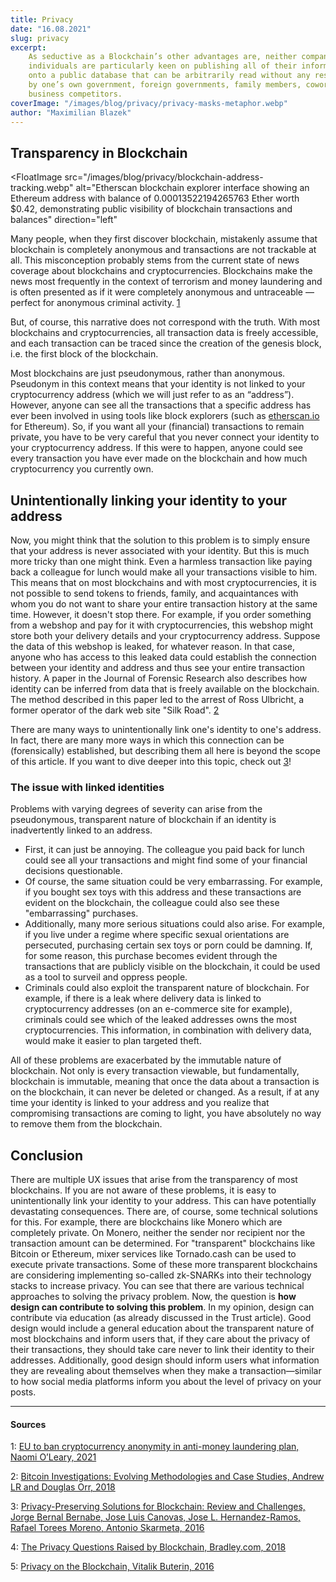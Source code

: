 ```yaml
---
title: Privacy
date: "16.08.2021"
slug: privacy
excerpt:
    As seductive as a Blockchain’s other advantages are, neither companies nor
    individuals are particularly keen on publishing all of their information
    onto a public database that can be arbitrarily read without any restrictions
    by one’s own government, foreign governments, family members, coworkers and
    business competitors.
coverImage: "/images/blog/privacy/privacy-masks-metaphor.webp"
author: "Maximilian Blazek"
---
```


## Transparency in Blockchain

<FloatImage
    src="/images/blog/privacy/blockchain-address-tracking.webp"
    alt="Etherscan blockchain explorer interface showing an Ethereum address with balance of 0.00013522194265763 Ether worth $0.42, demonstrating public visibility of blockchain transactions and balances"
    direction="left"
>

Many people, when they first discover blockchain, mistakenly assume that
blockchain is completely anonymous and transactions are not trackable at all.
This misconception probably stems from the current state of news coverage about
blockchains and cryptocurrencies. Blockchains make the news most frequently in
the context of terrorism and money laundering and is often presented as if it
were completely anonymous and untraceable — perfect for anonymous criminal
activity. [1](#1)

But, of course, this narrative does not correspond with the truth. With most
blockchains and cryptocurrencies, all transaction data is freely accessible, and
each transaction can be traced since the creation of the genesis block, i.e. the
first block of the blockchain.

Most blockchains are just pseudonymous, rather than anonymous. Pseudonym in this
context means that your identity is not linked to your cryptocurrency address
(which we will just refer to as an “address”). However, anyone can see all the
transactions that a specific address has ever been involved in using tools like
block explorers (such as [etherscan.io](http://etherscan.io/) for Ethereum). So,
if you want all your (financial) transactions to remain private, you have to be
very careful that you never connect your identity to your cryptocurrency
address. If this were to happen, anyone could see every transaction you have
ever made on the blockchain and how much cryptocurrency you currently own.

</FloatImage>

## Unintentionally linking your identity to your address

Now, you might think that the solution to this problem is to simply ensure that
your address is never associated with your identity. But this is much more
tricky than one might think. Even a harmless transaction like paying back a
colleague for lunch would make all your transactions visible to him. This means
that on most blockchains and with most cryptocurrencies, it is not possible to
send tokens to friends, family, and acquaintances with whom you do not want to
share your entire transaction history at the same time. However, it doesn't stop
there. For example, if you order something from a webshop and pay for it with
cryptocurrencies, this webshop might store both your delivery details and your
cryptocurrency address. Suppose the data of this webshop is leaked, for whatever
reason. In that case, anyone who has access to this leaked data could establish
the connection between your identity and address and thus see your entire
transaction history. A paper in the Journal of Forensic Research also describes
how identity can be inferred from data that is freely available on the
blockchain. The method described in this paper led to the arrest of Ross
Ulbricht, a former operator of the dark web site "Silk Road". [2](#2)

There are many ways to unintentionally link one's identity to one's address. In
fact, there are many more ways in which this connection can be (forensically)
established, but describing them all here is beyond the scope of this article.
If you want to dive deeper into this topic, check out [3](#3)!

### The issue with linked identities

Problems with varying degrees of severity can arise from the pseudonymous,
transparent nature of blockchain if an identity is inadvertently linked to an
address.

- First, it can just be annoying. The colleague you paid back for lunch could
  see all your transactions and might find some of your financial decisions
  questionable.
- Of course, the same situation could be very embarrassing. For example, if you
  bought sex toys with this address and these transactions are evident on the
  blockchain, the colleague could also see these "embarrassing" purchases.
- Additionally, many more serious situations could also arise. For example, if
  you live under a regime where specific sexual orientations are persecuted,
  purchasing certain sex toys or porn could be damning. If, for some reason,
  this purchase becomes evident through the transactions that are publicly
  visible on the blockchain, it could be used as a tool to surveil and oppress
  people.
- Criminals could also exploit the transparent nature of blockchain. For
  example, if there is a leak where delivery data is linked to cryptocurrency
  addresses (on an e-commerce site for example), criminals could see which of
  the leaked addresses owns the most cryptocurrencies. This information, in
  combination with delivery data, would make it easier to plan targeted theft.

All of these problems are exacerbated by the immutable nature of blockchain. Not
only is every transaction viewable, but fundamentally, blockchain is immutable,
meaning that once the data about a transaction is on the blockchain, it can
never be deleted or changed. As a result, if at any time your identity is linked
to your address and you realize that compromising transactions are coming to
light, you have absolutely no way to remove them from the blockchain.

## Conclusion

There are multiple UX issues that arise from the transparency of most
blockchains. If you are not aware of these problems, it is easy to
unintentionally link your identity to your address. This can have potentially
devastating consequences. There are, of course, some technical solutions for
this. For example, there are blockchains like Monero which are completely
private. On Monero, neither the sender nor recipient nor the transaction amount
can be determined. For "transparent" blockchains like Bitcoin or Ethereum, mixer
services like Tornado.cash can be used to execute private transactions. Some of
these more transparent blockchains are considering implementing so-called
zk-SNARKs into their technology stacks to increase privacy. You can see that
there are various technical approaches to solving the privacy problem. Now, the
question is **how design can contribute to solving this problem**. In my
opinion, design can contribute via education (as already discussed in the Trust
article). Good design would include a general education about the transparent
nature of most blockchains and inform users that, if they care about the privacy
of their transactions, they should take care never to link their identity to
their addresses. Additionally, good design should inform users what information
they are revealing about themselves when they make a transaction—similar to how
social media platforms inform you about the level of privacy on your posts.

---

#### Sources

1:
<a name="1" href="https://www.irishtimes.com/business/economy/eu-to-ban-cryptocurrency-anonymity-in-anti-money-laundering-plan-1.4626129">EU
to ban cryptocurrency anonymity in anti-money laundering plan, Naomi O’Leary,
2021</a>

2:
<a name="2" href="https://www.hilarispublisher.com/open-access/bitcoin-investigations-evolving-methodologies-and-case-studies-2157-7145-1000420.pdf">Bitcoin
Investigations: Evolving Methodologies and Case Studies, Andrew LR and Douglas
Orr, 2018</a>

3:
<a name="3" href="https://ieeexplore.ieee.org/document/8888155">Privacy-Preserving
Solutions for Blockchain: Review and Challenges, Jorge Bernal Bernabe, Jose Luis
Canovas, Jose L. Hernandez-Ramos, Rafael Torees Moreno, Antonio Skarmeta,
2016</a>

4:
<a name="4" href="https://www.bradley.com/insights/publications/2019/01/the-privacy-questions-raised-by-blockchain">The
Privacy Questions Raised by Blockchain, Bradley.com, 2018</a>

5:
<a name="5" href="https://blog.ethereum.org/2016/01/15/privacy-on-the-blockchain/">Privacy
on the Blockchain, Vitalik Buterin, 2016</a>
